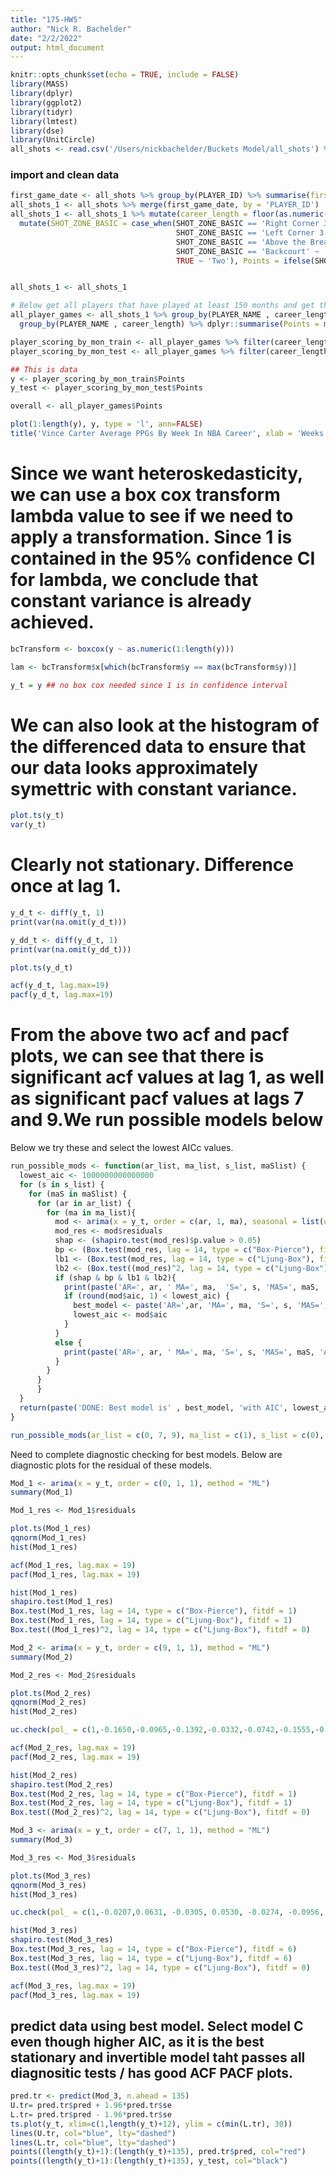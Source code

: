 ```yaml
---
title: "175-HW5"
author: "Nick R. Bachelder"
date: "2/2/2022"
output: html_document
---
```


```r
knitr::opts_chunk$set(echo = TRUE, include = FALSE)
library(MASS)
library(dplyr)
library(ggplot2)
library(tidyr)
library(lmtest)
library(dse)
library(UnitCircle)
all_shots <- read.csv('/Users/nickbachelder/Buckets Model/all_shots') %>% dplyr::select(-X) %>% mutate(GAME_DATE = as.Date(GAME_DATE)) %>% filter(SHOT_MADE_FLAG == 1)
```


### import and clean data 
```r
first_game_date <- all_shots %>% group_by(PLAYER_ID) %>% summarise(first_game_date = min(GAME_DATE))
all_shots_1 <- all_shots %>% merge(first_game_date, by = 'PLAYER_ID')
all_shots_1 <- all_shots_1 %>% mutate(career_length = floor(as.numeric(GAME_DATE - first_game_date) / 7)) %>%
  mutate(SHOT_ZONE_BASIC = case_when(SHOT_ZONE_BASIC == 'Right Corner 3' ~ 'Three',
                                     SHOT_ZONE_BASIC == 'Left Corner 3' ~ 'Three',
                                     SHOT_ZONE_BASIC == 'Above the Break 3' ~ 'Three',
                                     SHOT_ZONE_BASIC == 'Backcourt' ~ 'Three',
                                     TRUE ~ 'Two'), Points = ifelse(SHOT_ZONE_BASIC == 'Three', 3, 2)) 


all_shots_1 <- all_shots_1
```


```r
# Below get all players that have played at least 150 months and get their average PPG for each month
all_player_games <- all_shots_1 %>% group_by(PLAYER_NAME , career_length, GAME_ID) %>% dplyr::summarise(Points = sum(Points)) %>% ungroup() %>% group_by(PLAYER_NAME , career_length) %>%
  group_by(PLAYER_NAME , career_length) %>% dplyr::summarise(Points = mean(na.omit(Points))) %>% filter(PLAYER_NAME == 'Vince Carter')

player_scoring_by_mon_train <- all_player_games %>% filter(career_length < 700 )
player_scoring_by_mon_test <- all_player_games %>% filter(career_length > 700)

## This is data
y <- player_scoring_by_mon_train$Points 
y_test <- player_scoring_by_mon_test$Points

overall <- all_player_games$Points

plot(1:length(y), y, type = 'l', ann=FALSE)
title('Vince Carter Average PPGs By Week In NBA Career', xlab = 'Weeks in NBA Career', ylab = 'Average Points Per Game')
```

# Since we want heteroskedasticity, we can use a box cox transform lambda value to see if we need to apply a transformation. Since 1 is contained in the 95% confidence CI for lambda, we conclude that constant variance is already achieved.

```r
bcTransform <- boxcox(y ~ as.numeric(1:length(y)))

lam <- bcTransform$x[which(bcTransform$y == max(bcTransform$y))]

y_t = y ## no box cox needed since 1 is in confidence interval
```



# We can also look at the histogram of the differenced data to ensure that our data looks approximately symettric with constant variance.

```r
plot.ts(y_t)
var(y_t)
```

# Clearly not stationary. Difference once at lag 1.

```r
y_d_t <- diff(y_t, 1)
print(var(na.omit(y_d_t)))

y_dd_t <- diff(y_d_t, 1)
print(var(na.omit(y_dd_t)))
```

```r
plot.ts(y_d_t)
```

```r
acf(y_d_t, lag.max=19)
pacf(y_d_t, lag.max=19)
```



# From the above two acf and pacf plots, we can see that there is significant acf values at lag 1, as well as significant pacf values at lags 7 and 9.We run possible models below

Below we try these and select the lowest AICc values.

```r
run_possible_mods <- function(ar_list, ma_list, s_list, maSlist) {
  lowest_aic <- 1000000000000000
  for (s in s_list) {
    for (maS in maSlist) {
      for (ar in ar_list) {
        for (ma in ma_list){
          mod <- arima(x = y_t, order = c(ar, 1, ma), seasonal = list(order = c(0,0, maS), period = s_list), method = "ML")
          mod_res <- mod$residuals
          shap <- (shapiro.test(mod_res)$p.value > 0.05)
          bp <- (Box.test(mod_res, lag = 14, type = c("Box-Pierce"), fitdf = ma+ar+maS)$p.value > 0.05)
          lb1 <- (Box.test(mod_res, lag = 14, type = c("Ljung-Box"), fitdf = ma+ar+maS)$p.value > 0.05)
          lb2 <- (Box.test((mod_res)^2, lag = 14, type = c("Ljung-Box"), fitdf = 0)$p.value > 0.05)
          if (shap & bp & lb1 & lb2){
            print(paste('AR=', ar, ' MA=', ma,  'S=', s, 'MAS=', maS, ' AICc=', round(mod$aic, 1), '....... Passes all tests'))
            if (round(mod$aic, 1) < lowest_aic) {
              best_model <- paste('AR=',ar, 'MA=', ma, 'S=', s, 'MAS=', maS)
              lowest_aic <- mod$aic
            }
          }
          else {
            print(paste('AR=', ar, ' MA=', ma, 'S=', s, 'MAS=', maS, 'AICc=', round(mod$aic, 1), '.......   Fails at least one test'))
          }
        }
      }
      }
  }
  return(paste('DONE: Best model is' , best_model, 'with AIC', lowest_aic))
}

run_possible_mods(ar_list = c(0, 7, 9), ma_list = c(1), s_list = c(0), maSlist = c(0))
```

Need to complete diagnostic checking for best models.  Below are diagnostic plots for the residual of these models.

```r
Mod_1 <- arima(x = y_t, order = c(0, 1, 1), method = "ML")
summary(Mod_1)

Mod_1_res <- Mod_1$residuals

plot.ts(Mod_1_res)
qqnorm(Mod_1_res)
hist(Mod_1_res)
```
```r
acf(Mod_1_res, lag.max = 19)
pacf(Mod_1_res, lag.max = 19)
```



```r
hist(Mod_1_res)
shapiro.test(Mod_1_res)
Box.test(Mod_1_res, lag = 14, type = c("Box-Pierce"), fitdf = 1)
Box.test(Mod_1_res, lag = 14, type = c("Ljung-Box"), fitdf = 1)
Box.test((Mod_1_res)^2, lag = 14, type = c("Ljung-Box"), fitdf = 0)
```
```r
Mod_2 <- arima(x = y_t, order = c(9, 1, 1), method = "ML")
summary(Mod_2)

Mod_2_res <- Mod_2$residuals

plot.ts(Mod_2_res)
qqnorm(Mod_2_res)
hist(Mod_2_res)

uc.check(pol_ = c(1,-0.1650,-0.0965,-0.1392,-0.0332,-0.0742,-0.1555,-0.2211,-0.0392,-0.2083), plot_output = T)
```

```r
acf(Mod_2_res, lag.max = 19)
pacf(Mod_2_res, lag.max = 19)
```



```r
hist(Mod_2_res)
shapiro.test(Mod_2_res)
Box.test(Mod_2_res, lag = 14, type = c("Box-Pierce"), fitdf = 1)
Box.test(Mod_2_res, lag = 14, type = c("Ljung-Box"), fitdf = 1)
Box.test((Mod_2_res)^2, lag = 14, type = c("Ljung-Box"), fitdf = 0)
```



```r
Mod_3 <- arima(x = y_t, order = c(7, 1, 1), method = "ML")
summary(Mod_3)

Mod_3_res <- Mod_3$residuals

plot.ts(Mod_3_res)
qqnorm(Mod_3_res)
hist(Mod_3_res)

uc.check(pol_ = c(1,-0.0207,0.0631, -0.0305, 0.0530, -0.0274, -0.0956, -0.1761), plot_output = T)
```
```r
hist(Mod_3_res)
shapiro.test(Mod_3_res)
Box.test(Mod_3_res, lag = 14, type = c("Box-Pierce"), fitdf = 6)
Box.test(Mod_3_res, lag = 14, type = c("Ljung-Box"), fitdf = 6)
Box.test((Mod_3_res)^2, lag = 14, type = c("Ljung-Box"), fitdf = 0)
```

```r
acf(Mod_3_res, lag.max = 19)
pacf(Mod_3_res, lag.max = 19)
```



## predict data using best model. Select model C even though higher AIC, as it is the best stationary and invertible model taht passes all diagnositic tests / has good ACF PACF plots.

```r
pred.tr <- predict(Mod_3, n.ahead = 135)
U.tr= pred.tr$pred + 1.96*pred.tr$se
L.tr= pred.tr$pred - 1.96*pred.tr$se
ts.plot(y_t, xlim=c(1,length(y_t)+12), ylim = c(min(L.tr), 30))
lines(U.tr, col="blue", lty="dashed")
lines(L.tr, col="blue", lty="dashed")
points((length(y_t)+1):(length(y_t)+135), pred.tr$pred, col="red")
points((length(y_t)+1):(length(y_t)+135), y_test, col="black")
```
